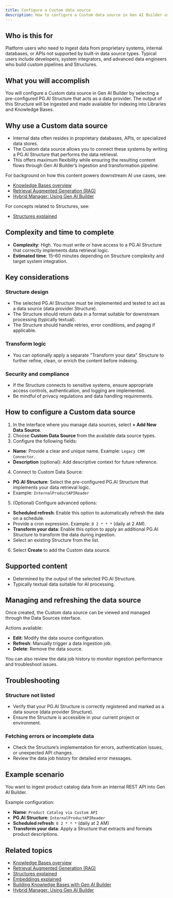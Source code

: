 ```yaml
---
title: Configure a Custom data source
description: How to configure a Custom data source in Gen AI Builder using a PG.AI Structure to ingest data from proprietary systems.
---
```


## Who is this for

Platform users who need to ingest data from proprietary systems, internal databases, or APIs not supported by built-in data source types.
Typical users include developers, system integrators, and advanced data engineers who build custom pipelines and Structures.

## What you will accomplish

You will configure a Custom data source in Gen AI Builder by selecting a pre-configured PG.AI Structure that acts as a data provider. The output of this Structure will be ingested and made available for indexing into Libraries and Knowledge Bases.

## Why use a Custom data source

- Internal data often resides in proprietary databases, APIs, or specialized data stores.
- The Custom data source allows you to connect these systems by writing a PG.AI Structure that performs the data retrieval.
- This offers maximum flexibility while ensuring the resulting content flows through Gen AI Builder’s ingestion and transformation pipeline.

For background on how this content powers downstream AI use cases, see:

- [Knowledge Bases overview](../../../pipeline/knowledge_base)
- [Retrieval Augmented Generation (RAG)](edb-postgres-ai/ai-factory/learn/explained/rag)
- [Hybrid Manager: Using Gen AI Builder](../../../../../hybrid-manager/ai-factory/gen-ai/builder)

For concepts related to Structures, see:

- [Structures explained](edb-postgres-ai/ai-factory/learn/explained/structures)

## Complexity and time to complete

- **Complexity**: High. You must write or have access to a PG.AI Structure that correctly implements data retrieval logic.
- **Estimated time**: 15–60 minutes depending on Structure complexity and target system integration.

## Key considerations

### Structure design

- The selected PG.AI Structure must be implemented and tested to act as a data source (data provider Structure).
- The Structure should return data in a format suitable for downstream processing (typically textual).
- The Structure should handle retries, error conditions, and paging if applicable.

### Transform logic

- You can optionally apply a separate "Transform your data" Structure to further refine, clean, or enrich the content before indexing.

### Security and compliance

- If the Structure connects to sensitive systems, ensure appropriate access controls, authentication, and logging are implemented.
- Be mindful of privacy regulations and data handling requirements.

## How to configure a Custom data source

1. In the interface where you manage data sources, select **+ Add New Data Source**.
2. Choose **Custom Data Source** from the available data source types.
3. Configure the following fields:

- **Name**: Provide a clear and unique name. Example: `Legacy CRM Connector`.
- **Description** (optional): Add descriptive context for future reference.

4. Connect to Custom Data Source:

- **PG.AI Structure**: Select the pre-configured PG.AI Structure that implements your data retrieval logic.
- Example: `InternalProductAPIReader`

5. (Optional) Configure advanced options:

- **Scheduled refresh**: Enable this option to automatically refresh the data on a schedule.
- Provide a cron expression. Example: `0 2 * * *` (daily at 2 AM).
- **Transform your data**: Enable this option to apply an additional PG.AI Structure to transform the data during ingestion.
- Select an existing Structure from the list.

6. Select **Create** to add the Custom data source.

## Supported content

- Determined by the output of the selected PG.AI Structure.
- Typically textual data suitable for AI processing.

## Managing and refreshing the data source

Once created, the Custom data source can be viewed and managed through the Data Sources interface.

Actions available:

- **Edit**: Modify the data source configuration.
- **Refresh**: Manually trigger a data ingestion job.
- **Delete**: Remove the data source.

You can also review the data job history to monitor ingestion performance and troubleshoot issues.

## Troubleshooting

### Structure not listed

- Verify that your PG.AI Structure is correctly registered and marked as a data source (data provider Structure).
- Ensure the Structure is accessible in your current project or environment.

### Fetching errors or incomplete data

- Check the Structure’s implementation for errors, authentication issues, or unexpected API changes.
- Review the data job history for detailed error messages.

## Example scenario

You want to ingest product catalog data from an internal REST API into Gen AI Builder.

Example configuration:

- **Name**: `Product Catalog via Custom API`
- **PG.AI Structure**: `InternalProductAPIReader`
- **Scheduled refresh**: `0 2 * * *` (daily at 2 AM)
- **Transform your data**: Apply a Structure that extracts and formats product descriptions.

## Related topics

- [Knowledge Bases overview](../../../pipeline/knowledge_base)
- [Retrieval Augmented Generation (RAG)](edb-postgres-ai/ai-factory/learn/explained/rag)
- [Structures explained](edb-postgres-ai/ai-factory/learn/explained/structures)
- [Embeddings explained](edb-postgres-ai/ai-factory/learn/explained/embeddings)
- [Building Knowledge Bases with Gen AI Builder](edb-postgres-ai/ai-factory/learn/how-togen-ai/knowledge-base-setup) <!-- Placeholder link -->
- [Hybrid Manager: Using Gen AI Builder](../../../../../hybrid-manager/ai-factory/gen-ai/builder)
